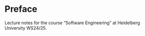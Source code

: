 # Preface {.unnumbered}

Lecture notes for the course "Software Engineering" at Heidelberg University WS24/25. 

